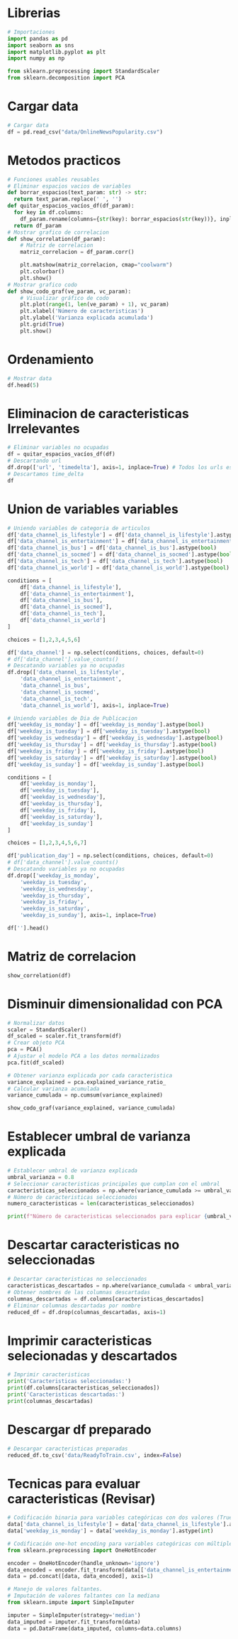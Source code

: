 # Librerias
```python
# Importaciones
import pandas as pd
import seaborn as sns
import matplotlib.pyplot as plt
import numpy as np

from sklearn.preprocessing import StandardScaler
from sklearn.decomposition import PCA
```
# Cargar data
```python
# Cargar data
df = pd.read_csv("data/OnlineNewsPopularity.csv")
```
# Metodos practicos
```python
# Funciones usables reusables
# Eliminar espacios vacios de variables
def borrar_espacios(text_param: str) -> str:
  return text_param.replace(' ', '')
def quitar_espacios_vacíos_df(df_param):
  for key in df.columns:
    df_param.rename(columns={str(key): borrar_espacios(str(key))}, inplace=True)
  return df_param
# Mostrar grafico de correlacion
def show_correlation(df_param):
    # Matriz de correlacion
    matriz_correlacion = df_param.corr()

    plt.matshow(matriz_correlacion, cmap="coolwarm")
    plt.colorbar()
    plt.show()
# Mostrar grafico codo
def show_codo_graf(ve_param, vc_param):
    # Visualizar gráfico de codo
    plt.plot(range(1, len(ve_param) + 1), vc_param)
    plt.xlabel('Número de caracteristicas')
    plt.ylabel('Varianza explicada acumulada')
    plt.grid(True)
    plt.show()
```
# Ordenamiento
```python
# Mostrar data
df.head(5)
```
# Eliminacion de caracteristicas Irrelevantes
```python
# Eliminar variables no ocupadas
df = quitar_espacios_vacíos_df(df)
# Descartando url
df.drop(['url', 'timedelta'], axis=1, inplace=True) # Todos los urls estan agregadas pero ya no existen, por esta razon quitamos el campo.
# Descartamos time_delta
df
```
# Union de variables variables
```python
# Uniendo variables de categoria de articulos
df['data_channel_is_lifestyle'] = df['data_channel_is_lifestyle'].astype(bool)
df['data_channel_is_entertainment'] = df['data_channel_is_entertainment'].astype(bool)
df['data_channel_is_bus'] = df['data_channel_is_bus'].astype(bool)
df['data_channel_is_socmed'] = df['data_channel_is_socmed'].astype(bool)
df['data_channel_is_tech'] = df['data_channel_is_tech'].astype(bool)
df['data_channel_is_world'] = df['data_channel_is_world'].astype(bool)

conditions = [
    df['data_channel_is_lifestyle'],
    df['data_channel_is_entertainment'],
    df['data_channel_is_bus'],
    df['data_channel_is_socmed'],
    df['data_channel_is_tech'],
    df['data_channel_is_world']
]

choices = [1,2,3,4,5,6]

df['data_channel'] = np.select(conditions, choices, default=0)
# df['data_channel'].value_counts()
# Descatando variables ya no ocupadas
df.drop(['data_channel_is_lifestyle',
    'data_channel_is_entertainment',
    'data_channel_is_bus',
    'data_channel_is_socmed',
    'data_channel_is_tech',
    'data_channel_is_world'], axis=1, inplace=True)
```
```python
# Uniendo variables de Dia de Publicacion
df['weekday_is_monday'] = df['weekday_is_monday'].astype(bool)
df['weekday_is_tuesday'] = df['weekday_is_tuesday'].astype(bool)
df['weekday_is_wednesday'] = df['weekday_is_wednesday'].astype(bool)
df['weekday_is_thursday'] = df['weekday_is_thursday'].astype(bool)
df['weekday_is_friday'] = df['weekday_is_friday'].astype(bool)
df['weekday_is_saturday'] = df['weekday_is_saturday'].astype(bool)
df['weekday_is_sunday'] = df['weekday_is_sunday'].astype(bool)

conditions = [
    df['weekday_is_monday'],
    df['weekday_is_tuesday'],
    df['weekday_is_wednesday'],
    df['weekday_is_thursday'],
    df['weekday_is_friday'],
    df['weekday_is_saturday'],
    df['weekday_is_sunday']
]

choices = [1,2,3,4,5,6,7]

df['publication_day'] = np.select(conditions, choices, default=0)
# df['data_channel'].value_counts()
# Descatando variables ya no ocupadas
df.drop(['weekday_is_monday',
    'weekday_is_tuesday',
    'weekday_is_wednesday',
    'weekday_is_thursday',
    'weekday_is_friday',
    'weekday_is_saturday',
    'weekday_is_sunday'], axis=1, inplace=True)
```
```python
df[''].head()
```



# Matriz de correlacion
```python
show_correlation(df)
```
# Disminuir dimensionalidad con PCA
```python
# Normalizar datos
scaler = StandardScaler()
df_scaled = scaler.fit_transform(df)
# Crear objeto PCA
pca = PCA()
# Ajustar el modelo PCA a los datos normalizados
pca.fit(df_scaled)
```
```python
# Obtener varianza explicada por cada caracteristica
variance_explained = pca.explained_variance_ratio_
# Calcular varianza acumulada
variance_cumulada = np.cumsum(variance_explained)
```
```python
show_codo_graf(variance_explained, variance_cumulada)
```
# Establecer umbral de varianza explicada
```python
# Establecer umbral de varianza explicada
umbral_varianza = 0.8
# Seleccionar caracteristicas principales que cumplan con el umbral
caracteristicas_seleccionados = np.where(variance_cumulada >= umbral_varianza)[0]
# Número de caracteristicas seleccionados
numero_caracteristicas = len(caracteristicas_seleccionados)

print(f"Número de caracteristicas seleccionados para explicar {umbral_varianza:.2f} de la varianza: {numero_caracteristicas}")
```
# Descartar caracteristicas no seleccionadas
```python
# Descartar caracteristicas no seleccionados
caracteristicas_descartados = np.where(variance_cumulada < umbral_varianza)[0]
# Obtener nombres de las columnas descartadas
columnas_descartadas = df.columns[caracteristicas_descartados]
# Eliminar columnas descartadas por nombre
reduced_df = df.drop(columnas_descartadas, axis=1)
```
# Imprimir caracteristicas selecionadas y descartados
```python
# Imprimir caracteristicas
print('Caracteristicas seleccionadas:')
print(df.columns[caracteristicas_seleccionados])
print('Caracteristicas descartadas:')
print(columnas_descartadas)
```
# Descargar df preparado
```python
# Descargar caracteristicas preparadas
reduced_df.to_csv('data/ReadyToTrain.csv', index=False)
```


# Tecnicas para evaluar caracteristicas (Revisar)
```python
# Codificación binaria para variables categóricas con dos valores (True/False)
data['data_channel_is_lifestyle'] = data['data_channel_is_lifestyle'].astype(int)
data['weekday_is_monday'] = data['weekday_is_monday'].astype(int)

# Codificación one-hot encoding para variables categóricas con múltiples valores
from sklearn.preprocessing import OneHotEncoder

encoder = OneHotEncoder(handle_unknown='ignore')
data_encoded = encoder.fit_transform(data[['data_channel_is_entertainment', 'data_channel_is_bus', ...]])
data = pd.concat([data, data_encoded], axis=1)
```

```python
# Manejo de valores faltantes.
# Imputación de valores faltantes con la mediana
from sklearn.impute import SimpleImputer

imputer = SimpleImputer(strategy='median')
data_imputed = imputer.fit_transform(data)
data = pd.DataFrame(data_imputed, columns=data.columns)
```